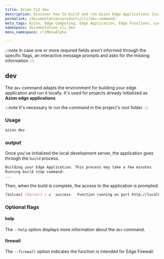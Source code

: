 ```yaml
---
title: Azion CLI dev
description: Discover how to build and run Azion Edge Applications locally using the dev command. Learn to link projects and use Edge Functions effectively.
permalink: /documentation/products/cli/dev-command/
meta_tags: Azion, Edge Computing, Edge Application, Edge Functions, Local Development Server, CLI, Dev Command, JavaScript, Edge Firewall
namespace: documentation_cli_dev
menu_namespace: cliMenuAlpha

---
```



:::note 
In case one or more required fields aren't informed through the specific flags, an interactive message prompts and asks for the missing information.
:::

## dev

The `dev` command adapts the environment for building your edge application and run it locally. It's used for projects already initialized as **Azion edge applications**.

<LinkButton link="/en/documentation/products/cli/link-command/" label="link an existing project to an Azion edge application" severity="secondary" /> 


:::note 
It's necessary to run the command in the project's root folder.
:::

### Usage

```sh
azion dev
```

### output 

Once you've initialized the local development server, the application goes through the `build` process.

```sh 
Building your Edge Application. This process may take a few minutes
Running build step command:
...
```

Then, when the build is complete, the access to the application is prompted: 

```sh
[Vulcan] [Server] › ✔  success   Function running on port http://localhost:3000 
```

### Optional flags

#### help

The `--help` option displays more information about the `dev` command.

#### firewall

The `--firewall` option indicates the function is intended for Edge Firewall.


<LinkButton link="/en/documentation/products/guides/edge-functions/first-steps/" label="edge functions for edge applications" severity="secondary" /> 


<br />

<LinkButton link="/en/documentation/products/secure/edge-firewall/edge-functions/" label="edge functions for edge firewall" severity="secondary" /> 






